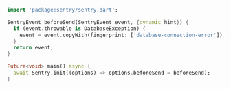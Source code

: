 ```dart
import 'package:sentry/sentry.dart';

SentryEvent beforeSend(SentryEvent event, {dynamic hint}) {
  if (event.throwable is DatabaseException) {
    event = event.copyWith(fingerprint: ['database-connection-error']);
  }
  return event;
}

Future<void> main() async {
  await Sentry.init((options) => options.beforeSend = beforeSend);
}
```

